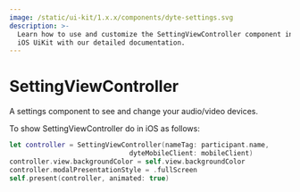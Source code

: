```yaml
---
image: /static/ui-kit/1.x.x/components/dyte-settings.svg
description: >-
  Learn how to use and customize the SettingViewController component in Dyte's
  iOS UiKit with our detailed documentation.
---
```


# SettingViewController

A settings component to see and change your audio/video devices.

To show SettingViewController do in iOS as follows:

```swift
let controller = SettingViewController(nameTag: participant.name,
                              dyteMobileClient: mobileClient)
controller.view.backgroundColor = self.view.backgroundColor
controller.modalPresentationStyle = .fullScreen
self.present(controller, animated: true)
```

<head>
  <title>iOS SettingViewController</title>
</head>
